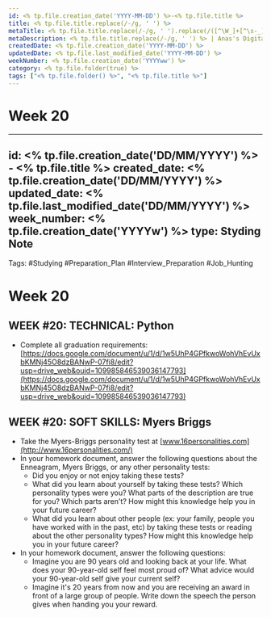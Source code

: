 ```yaml
---
id: <% tp.file.creation_date('YYYY-MM-DD') %>-<% tp.file.title %>
title: <% tp.file.title.replace(/-/g, ' ') %>
metaTitle: <% tp.file.title.replace(/-/g, ' ').replace(/([^\W_]+[^\s-_]+]*) */g, function (txt) {return txt.charAt(0).toUpperCase() + txt.substr(1).toLowerCase();}) %> | Anas's Digital Garden
metaDescription: <% tp.file.title.replace(/-/g, ' ') %> | Anas's Digital Garden
createdDate: <% tp.file.creation_date('YYYY-MM-DD') %>
updatedDate: <% tp.file.last_modified_date('YYYY-MM-DD') %>
weekNumber: <% tp.file.creation_date('YYYYww') %>
category: <% tp.file.folder(true) %>
tags: ["<% tp.file.folder() %>", "<% tp.file.title %>"]
---
```

# Week 20

---
id: <% tp.file.creation_date('DD/MM/YYYY') %> - <% tp.file.title %>
created_date: <% tp.file.creation_date('DD/MM/YYYY') %>
updated_date: <% tp.file.last_modified_date('DD/MM/YYYY') %>
week_number: <% tp.file.creation_date('YYYYw') %>
type: Styding Note
---
Tags: #Studying #Preparation_Plan #Interview_Preparation #Job_Hunting
# Week 20

## WEEK #20: TECHNICAL: Python

- Complete all graduation requirements: [https://docs.google.com/document/u/1/d/1w5UhP4GPfkwoWohVhEvUxbKMNj45O8dzBANwP-07fi8/edit?usp=drive_web&ouid=109985846539036147793](https://docs.google.com/document/u/1/d/1w5UhP4GPfkwoWohVhEvUxbKMNj45O8dzBANwP-07fi8/edit?usp=drive_web&ouid=109985846539036147793)

## WEEK #20: SOFT SKILLS: Myers Briggs

- Take the Myers-Briggs personality test at [www.16personalities.com](http://www.16personalities.com/)
- In your homework document, answer the following questions about the Enneagram, Myers Briggs, or any other personality tests:
    - Did you enjoy or not enjoy taking these tests?
    - What did you learn about yourself by taking these tests? Which personality types were you? What parts of the description are true for you? Which parts aren't? How might this knowledge help you in your future career?
    - What did you learn about other people (ex: your family, people you have worked with in the past, etc) by taking these tests or reading about the other personality types? How might this knowledge help you in your future career?
- In your homework document, answer the following questions:
    - Imagine you are 90 years old and looking back at your life. What does your 90-year-old self feel most proud of? What advice would your 90-year-old self give your current self?
    - Imagine it's 20 years from now and you are receiving an award in front of a large group of people. Write down the speech the person gives when handing you your reward.
